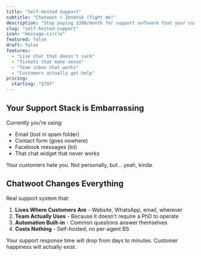 ```yaml
---
title: "Self-Hosted Support"
subtitle: "Chatwoot > Zendesk (fight me)"
description: "Stop paying $300/month for support software that your customers hate. Get Chatwoot - it's better, faster, and doesn't insult your intelligence."
slug: "self-hosted-support"
icon: "message-circle"
featured: false
draft: false
features:
  - "Live chat that doesn't suck"
  - "Tickets that make sense"
  - "Team inbox that works"
  - "Customers actually get help"
pricing:
  starting: "$797"
---
```


## Your Support Stack is Embarrassing

Currently you're using:
- Email (lost in spam folder)
- Contact form (goes nowhere)
- Facebook messages (lol)
- That chat widget that never works

Your customers hate you. Not personally, but... yeah, kinda.

## Chatwoot Changes Everything

Real support system that:

1. **Lives Where Customers Are** - Website, WhatsApp, email, wherever
2. **Team Actually Uses** - Because it doesn't require a PhD to operate
3. **Automation Built-in** - Common questions answer themselves
4. **Costs Nothing** - Self-hosted, no per-agent BS

Your support response time will drop from days to minutes. Customer happiness will actually exist.